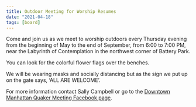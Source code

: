 ```yaml
---
title: Outdoor Meeting for Worship Resumes
date: "2021-04-18"
tags: [board]
---
```


Come and join us as we meet to worship outdoors every Thursday evening from the beginning of May to the end of September, from 6:00 to 7:00 PM, near the Labyrinth of Contemplation in the northwest corner of Battery Park.

You can look for the colorful flower flags over the benches.

We will be wearing masks and socially distancing but as the sign we put up on the gate says, ‘ALL ARE WELCOME’.

For more information contact Sally Campbell or go to the [Downtown Manhattan Quaker Meeting Facebook page](https://www.facebook.com/Downtown-Manhattan-Quaker-Meeting-124380087573993/).
